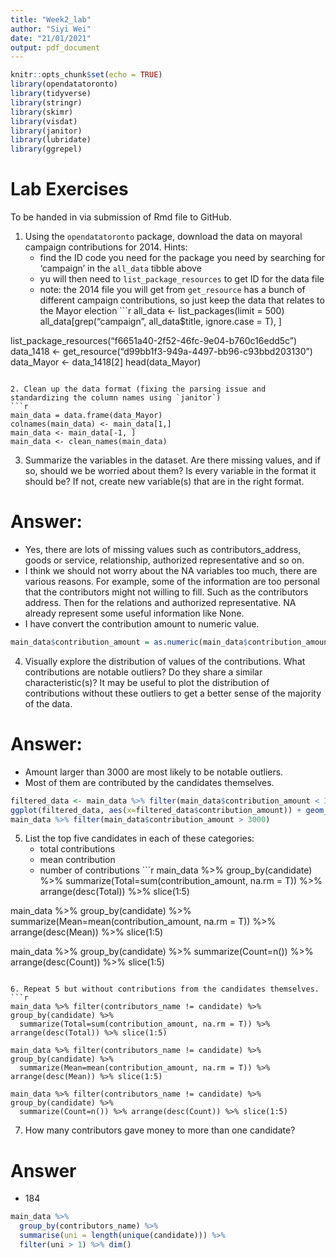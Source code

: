 ```yaml
---
title: "Week2_lab"
author: "Siyi Wei"
date: "21/01/2021"
output: pdf_document
---
```


```r
knitr::opts_chunk$set(echo = TRUE)
library(opendatatoronto)
library(tidyverse)
library(stringr)
library(skimr)
library(visdat)
library(janitor)
library(lubridate)
library(ggrepel)
```
# Lab Exercises

To be handed in via submission of Rmd file to GitHub.

1. Using the `opendatatoronto` package, download the data on mayoral campaign contributions for 2014. Hints:
    + find the ID code you need for the package you need by searching for 'campaign' in the `all_data` tibble above
    + yu will then need to `list_package_resources` to get ID for the data file
    + note: the 2014 file you will get from `get_resource` has a bunch of different campaign contributions, so just keep the data that relates to the Mayor election
```r
all_data <- list_packages(limit = 500)
all_data[grep("campaign", all_data$title, ignore.case = T), ]

list_package_resources("f6651a40-2f52-46fc-9e04-b760c16edd5c")
data_1418 <- get_resource("d99bb1f3-949a-4497-bb96-c93bbd203130")
data_Mayor <- data_1418[2]
head(data_Mayor)
```
  
2. Clean up the data format (fixing the parsing issue and standardizing the column names using `janitor`)
```r
main_data = data.frame(data_Mayor)
colnames(main_data) <- main_data[1,]
main_data <- main_data[-1, ]
main_data <- clean_names(main_data)
```

3. Summarize the variables in the dataset. Are there missing values, and if so, should we be worried about them? Is every variable in the format it should be? If not, create new variable(s) that are in the right format.

Answer:
======

* Yes, there are lots of missing values such as contributors_address, goods or service, relationship, authorized representative and so on.
* I think we should not worry about the NA variables too much, there are various reasons. For example, some of the information are too personal that the contributors might not willing to fill. Such as the contributors address. Then for the relations and authorized representative. NA already represent some useful information like None.
* I have convert the contribution amount to numeric value.
```r
main_data$contribution_amount = as.numeric(main_data$contribution_amount)
```

4. Visually explore the distribution of values of the contributions. What contributions are notable outliers? Do they share a similar characteristic(s)? It may be useful to plot the distribution of contributions without these outliers to get a better sense of the majority of the data.

Answer:
======

* Amount larger than 3000 are most likely to be notable outliers.
* Most of them are contributed by the candidates themselves.
```r
filtered_data <- main_data %>% filter(main_data$contribution_amount < 3000)
ggplot(filtered_data, aes(x=filtered_data$contribution_amount)) + geom_density()
main_data %>% filter(main_data$contribution_amount > 3000)
```

5. List the top five candidates in each of these categories:
    + total contributions
    + mean contribution
    + number of contributions
```r
main_data %>% group_by(candidate) %>% summarize(Total=sum(contribution_amount, na.rm = T)) %>% arrange(desc(Total)) %>% slice(1:5)

main_data %>% group_by(candidate) %>% summarize(Mean=mean(contribution_amount, na.rm = T)) %>% arrange(desc(Mean)) %>% slice(1:5)

main_data %>% group_by(candidate) %>% summarize(Count=n()) %>% arrange(desc(Count)) %>% slice(1:5)
```

6. Repeat 5 but without contributions from the candidates themselves.
```r
main_data %>% filter(contributors_name != candidate) %>% group_by(candidate) %>%
  summarize(Total=sum(contribution_amount, na.rm = T)) %>% arrange(desc(Total)) %>% slice(1:5)

main_data %>% filter(contributors_name != candidate) %>% group_by(candidate) %>%
  summarize(Mean=mean(contribution_amount, na.rm = T)) %>% arrange(desc(Mean)) %>% slice(1:5)

main_data %>% filter(contributors_name != candidate) %>% group_by(candidate) %>%
  summarize(Count=n()) %>% arrange(desc(Count)) %>% slice(1:5)
```

7. How many contributors gave money to more than one candidate?

Answer
======
* 184
```r
main_data %>% 
  group_by(contributors_name) %>%
  summarise(uni = length(unique(candidate))) %>%
  filter(uni > 1) %>% dim()
```